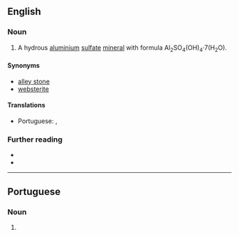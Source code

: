 ==English==

===Noun===
{{en-noun|-}}
{{wikipedia}}

# A hydrous [[aluminium]] [[sulfate]] [[mineral]] with formula Al<sub>2</sub>SO<sub>4</sub>(OH)<sub>4</sub>·7(H<sub>2</sub>O).

====Synonyms====
* [[alley stone]]
* [[websterite]]

====Translations====
{{trans-top|a hydrous aluminium sulfate mineral}}
* Portuguese: {{t|pt|aluminita|f}}, {{t|pt|aluminite|f}}
{{trans-mid}}
{{trans-bottom}}

===Further reading===
* {{R:WebMineral}}
* {{R:mindat}}

----

==Portuguese==

===Noun===
{{pt-noun|f|-}}

# {{alternative form of|aluminita|lang=pt}}